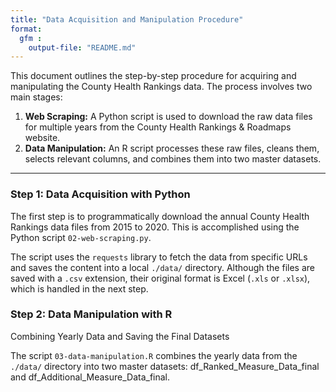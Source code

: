 ```yaml
---
title: "Data Acquisition and Manipulation Procedure"
format: 
  gfm :
    output-file: "README.md"
---
```


This document outlines the step-by-step procedure for acquiring and manipulating the County Health Rankings data. The process involves two main stages:

1.  **Web Scraping:** A Python script is used to download the raw data files for multiple years from the County Health Rankings & Roadmaps website.
2.  **Data Manipulation:** An R script processes these raw files, cleans them, selects relevant columns, and combines them into two master datasets.

------------------------------------------------------------------------

### Step 1: Data Acquisition with Python

The first step is to programmatically download the annual County Health Rankings data files from 2015 to 2020. This is accomplished using the Python script `02-web-scraping.py`.

The script uses the `requests` library to fetch the data from specific URLs and saves the content into a local `./data/` directory. Although the files are saved with a `.csv` extension, their original format is Excel (`.xls` or `.xlsx`), which is handled in the next step.

### Step 2: Data Manipulation with R

Combining Yearly Data and Saving the Final Datasets

The script `03-data-manipulation.R` combines the yearly data from the `./data/` directory into two master datasets: df_Ranked_Measure_Data_final and df_Additional_Measure_Data_final.
